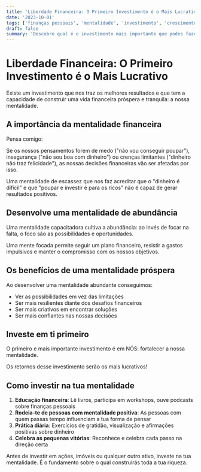```yaml
---
title: 'Liberdade Financeira: O Primeiro Investimento é o Mais Lucrativo'
date: '2023-10-01'
tags: ['finanças pessoais', 'mentalidade', 'investimento', 'crescimento pessoal']
draft: false
summary: 'Descobre qual é o investimento mais importante que podes fazer para alcançar a liberdade financeira e porquê desenvolver a mentalidade certa é crucial para o teu sucesso financeiro.'
---
```


# Liberdade Financeira: O Primeiro Investimento é o Mais Lucrativo

Existe um investimento que nos traz os melhores resultados e que tem a capacidade de construir uma vida financeira próspera e tranquila: a nossa mentalidade.

## A importância da mentalidade financeira

Pensa comigo:

Se os nossos pensamentos forem de medo ("não vou conseguir poupar"), insegurança ("não sou boa com dinheiro") ou crenças limitantes ("dinheiro não traz felicidade"), as nossas decisões financeiras vão ser afetadas por isso.

Uma mentalidade de escassez que nos faz acreditar que o "dinheiro é difícil" e que "poupar e investir é para os ricos" não é capaz de gerar resultados positivos.

## Desenvolve uma mentalidade de abundância

Uma mentalidade capacitadora cultiva a abundância: ao invés de focar na falta, o foco são as possibilidades e oportunidades.

Uma mente focada permite seguir um plano financeiro, resistir a gastos impulsivos e manter o compromisso com os nossos objetivos.

## Os benefícios de uma mentalidade próspera

Ao desenvolver uma mentalidade abundante conseguimos:
- Ver as possibilidades em vez das limitações
- Ser mais resilientes diante dos desafios financeiros
- Ser mais criativos em encontrar soluções
- Ser mais confiantes nas nossas decisões

## Investe em ti primeiro

O primeiro e mais importante investimento é em NÓS: fortalecer a nossa mentalidade.

Os retornos desse investimento serão os mais lucrativos!

## Como investir na tua mentalidade

1. **Educação financeira**: Lê livros, participa em workshops, ouve podcasts sobre finanças pessoais
2. **Rodeia-te de pessoas com mentalidade positiva**: As pessoas com quem passas tempo influenciam a tua forma de pensar
3. **Prática diária**: Exercícios de gratidão, visualização e afirmações positivas sobre dinheiro
4. **Celebra as pequenas vitórias**: Reconhece e celebra cada passo na direção certa

Antes de investir em ações, imóveis ou qualquer outro ativo, investe na tua mentalidade. É o fundamento sobre o qual construirás toda a tua riqueza. 